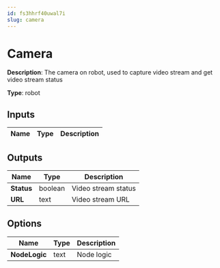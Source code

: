 ```yaml
---
id: fs3hhrf40uwal7i
slug: camera
---
```


# Camera

**Description**: The camera on robot, used to capture video stream and get video stream status

**Type**: robot

## Inputs

| Name | Type | Description |
| --- | --- | --- |
## Outputs

| Name | Type | Description |
| --- | --- | --- |
| **Status** | boolean | Video stream status |
| **URL** | text | Video stream URL |
## Options

| Name | Type | Description |
| --- | --- | --- |
| **NodeLogic** | text | Node logic |
